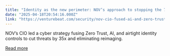 ```yaml
---
title: "Identity as the new perimeter: NOV’s approach to stopping the 79% of attacks that are malware-free"
date: "2025-04-18T20:54:16.000Z"
link: "https://venturebeat.com/security/nov-cio-fused-ai-and-zero-trust-to-slash-threats-by-35x/"
---
```


NOV’s CIO led a cyber strategy fusing Zero Trust, AI, and airtight identity controls to cut threats by 35x and eliminating reimaging.

[Read more](https://venturebeat.com/security/nov-cio-fused-ai-and-zero-trust-to-slash-threats-by-35x/)

